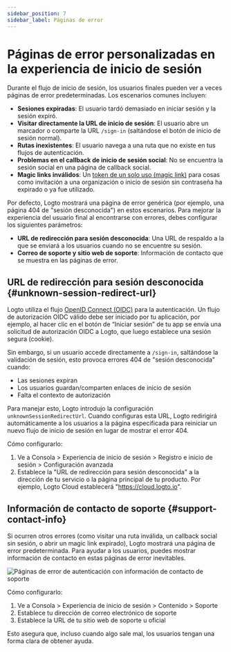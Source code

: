```yaml
---
sidebar_position: 7
sidebar_label: Páginas de error
---
```


# Páginas de error personalizadas en la experiencia de inicio de sesión

Durante el flujo de inicio de sesión, los usuarios finales pueden ver a veces páginas de error predeterminadas. Los escenarios comunes incluyen:

- **Sesiones expiradas**: El usuario tardó demasiado en iniciar sesión y la sesión expiró.
- **Visitar directamente la URL de inicio de sesión**: El usuario abre un marcador o comparte la URL `/sign-in` (saltándose el botón de inicio de sesión normal).
- **Rutas inexistentes**: El usuario navega a una ruta que no existe en tus flujos de autenticación.
- **Problemas en el callback de inicio de sesión social**: No se encuentra la sesión social en una página de callback social.
- **Magic links inválidos**: Un [token de un solo uso (magic link)](/end-user-flows/one-time-token) para cosas como invitación a una organización o inicio de sesión sin contraseña ha expirado o ya fue utilizado.

Por defecto, Logto mostrará una página de error genérica (por ejemplo, una página 404 de "sesión desconocida") en estos escenarios. Para mejorar la experiencia del usuario final al encontrarse con errores, debes configurar los siguientes parámetros:

- **URL de redirección para sesión desconocida**: Una URL de respaldo a la que se enviará a los usuarios cuando no se encuentre su sesión.
- **Correo de soporte y sitio web de soporte**: Información de contacto que se muestra en las páginas de error.

## URL de redirección para sesión desconocida \{#unknown-session-redirect-url}

Logto utiliza el flujo [OpenID Connect (OIDC)](https://auth.wiki/openid-connect) para la autenticación. Un flujo de autorización OIDC válido debe ser iniciado por tu aplicación, por ejemplo, al hacer clic en el botón de “Iniciar sesión” de tu app se envía una solicitud de autorización OIDC a Logto, que luego establece una sesión segura (cookie).

Sin embargo, si un usuario accede directamente a `/sign-in`, saltándose la validación de sesión, esto provoca errores 404 de "sesión desconocida" cuando:

- Las sesiones expiran
- Los usuarios guardan/comparten enlaces de inicio de sesión
- Falta el contexto de autorización

Para manejar esto, Logto introdujo la configuración `unknownSessionRedirectUrl`. Cuando configuras esta URL, Logto redirigirá automáticamente a los usuarios a la página especificada para reiniciar un nuevo flujo de inicio de sesión en lugar de mostrar el error 404.

Cómo configurarlo:

1. Ve a <CloudLink to="/sign-in-experience/sign-up-and-sign-in">Consola > Experiencia de inicio de sesión > Registro e inicio de sesión > Configuración avanzada</CloudLink>
2. Establece la "URL de redirección para sesión desconocida" a la dirección de tu servicio o la página principal de tu producto. Por ejemplo, Logto Cloud establecerá "https://cloud.logto.io".

## Información de contacto de soporte \{#support-contact-info}

Si ocurren otros errores (como visitar una ruta inválida, un callback social sin sesión, o abrir un magic link expirado), Logto mostrará una página de error predeterminada. Para ayudar a los usuarios, puedes mostrar información de contacto en estas páginas de error inevitables.

<img
  src="/img/assets/sign-in-error-pages.png"
  alt="Páginas de error de autenticación con información de contacto de soporte"
/>

Cómo configurarlo:

1. Ve a <CloudLink to="/sign-in-experience/content">Consola > Experiencia de inicio de sesión > Contenido > Soporte</CloudLink>
2. Establece tu dirección de correo electrónico de soporte
3. Establece la URL de tu sitio web de soporte u oficial

Esto asegura que, incluso cuando algo sale mal, los usuarios tengan una forma clara de obtener ayuda.
